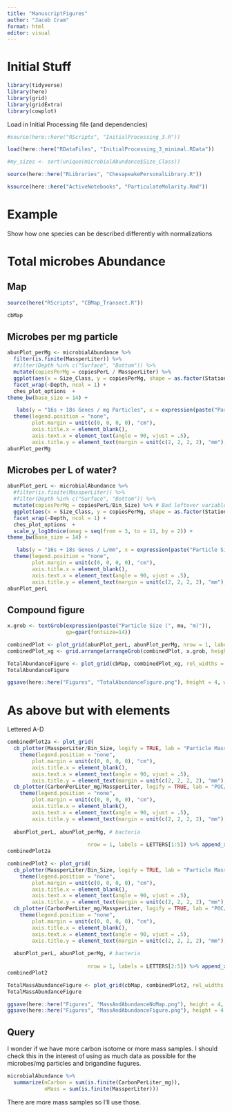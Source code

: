 ```yaml
---
title: "ManuscriptFigures"
author: "Jacob Cram"
format: html
editor: visual
---
```


# Initial Stuff

```r
library(tidyverse)
library(here)
library(grid)
library(gridExtra)
library(cowplot)
```

Load in Initial Processing file (and dependencies)

```r
#source(here::here("RScripts", "InitialProcessing_3.R"))

load(here::here("RDataFiles", "InitialProcessing_3_minimal.RData"))

#my_sizes <- sort(unique(microbialAbundance$Size_Class))

source(here::here("RLibraries", "ChesapeakePersonalLibrary.R"))

ksource(here::here("ActiveNotebooks", "ParticulateMolarity.Rmd"))
```

# Example

Show how one species can be described differently with normalizations

# Total microbes Abundance

## Map

```r
source(here("RScripts", "CBMap_Transect.R"))
```

```r
cbMap
```

## Microbes per mg particle

```r
abunPlot_perMg <- microbialAbundance %>% 
  filter(is.finite(MassperLiter)) %>%
  #filter(Depth %in% c("Surface", "Bottom")) %>%
  mutate(copiesPerMg = copiesPerL / MassperLiter) %>%
  ggplot(aes(x = Size_Class, y = copiesPerMg, shape = as.factor(Station), fill = as.factor(Station))) +
  facet_wrap(~Depth, ncol = 1) +
  ches_plot_options  +
theme_bw(base_size = 14) +

   labs(y = "16s + 18s Genes / mg Particles", x = expression(paste("Particle Size (", mu, "m)")))+
  theme(legend.position = "none",
        plot.margin = unit(c(0, 0, 0, 0), "cm"),
        axis.title.x = element_blank(),
        axis.text.x = element_text(angle = 90, vjust = .5),
        axis.title.y = element_text(margin = unit(c(2, 2, 2, 2), "mm"), vjust = 0))
abunPlot_perMg
```

## Microbes per L of water?

```r
abunPlot_perL <- microbialAbundance %>% 
  #filter(is.finite(MassperLiter)) %>%
  #filter(Depth %in% c("Surface", "Bottom")) %>%
  mutate(copiesPerMg = copiesPerL/Bin_Size) %>% # Bad leftover variable name
  ggplot(aes(x = Size_Class, y = copiesPerMg, shape = as.factor(Station), fill = as.factor(Station))) +
  facet_wrap(~Depth, ncol = 1) +
  ches_plot_options  +
  scale_y_log10nice(omag = seq(from = 3, to = 11, by = 2)) +
theme_bw(base_size = 14) +

   labs(y = "16s + 18s Genes / L/mm", x = expression(paste("Particle Size (", mu, "m)")))+
  theme(legend.position = "none",
        plot.margin = unit(c(0, 0, 0, 0), "cm"),
        axis.title.x = element_blank(),
        axis.text.x = element_text(angle = 90, vjust = .5),
        axis.title.y = element_text(margin = unit(c(2, 2, 2, 2), "mm"), vjust = 0))
abunPlot_perL
```

## Compound figure

```r
x.grob <- textGrob(expression(paste("Particle Size (", mu, "m)")), 
                   gp=gpar(fontsize=14))

combinedPlot <- plot_grid(abunPlot_perL, abunPlot_perMg, nrow = 1, labels = c("B", "C"))
combinedPlot_xg <- grid.arrange(arrangeGrob(combinedPlot, x.grob, heights = c(10, 1)))
```

```r
TotalAbundanceFigure <- plot_grid(cbMap, combinedPlot_xg, rel_widths = c(1,2.5), labels = c("A", ""))
TotalAbundanceFigure
```

```r
ggsave(here::here("Figures", "TotalAbundanceFigure.png"), height = 4, width = 6)
```

# As above but with elements

Lettered A-D

```r
combinedPlot2a <- plot_grid(
  cb_plotter(MassperLiter/Bin_Size, logify = TRUE, lab = "Particle Mass (mg/L/mm)") +
    theme(legend.position = "none",
        plot.margin = unit(c(0, 0, 0, 0), "cm"),
        axis.title.x = element_blank(),
        axis.text.x = element_text(angle = 90, vjust = .5),
        axis.title.y = element_text(margin = unit(c(2, 2, 2, 2), "mm"), vjust = 0)), # total particle mass
  cb_plotter(CarbonPerLiter_mg/MassperLiter, logify = TRUE, lab = "POC/Mass") + scale_y_log10() +
    theme(legend.position = "none",
        plot.margin = unit(c(0, 0, 0, 0), "cm"),
        axis.title.x = element_blank(),
        axis.text.x = element_text(angle = 90, vjust = .5),
        axis.title.y = element_text(margin = unit(c(2, 2, 2, 2), "mm"), vjust = 0)), # mg carbon per mg particle (unitless)
  
  abunPlot_perL, abunPlot_perMg, # bacteria
                          
                          nrow = 1, labels = LETTERS[1:5]) %>% append_xg()
combinedPlot2a
```

```r
combinedPlot2 <- plot_grid(
  cb_plotter(MassperLiter/Bin_Size, logify = TRUE, lab = "Particle Mass (mg/L/mm)") +
    theme(legend.position = "none",
        plot.margin = unit(c(0, 0, 0, 0), "cm"),
        axis.title.x = element_blank(),
        axis.text.x = element_text(angle = 90, vjust = .5),
        axis.title.y = element_text(margin = unit(c(2, 2, 2, 2), "mm"), vjust = 0)), # total particle mass
  cb_plotter(CarbonPerLiter_mg/MassperLiter, logify = TRUE, lab = "POC/Mass") + scale_y_log10() +
    theme(legend.position = "none",
        plot.margin = unit(c(0, 0, 0, 0), "cm"),
        axis.title.x = element_blank(),
        axis.text.x = element_text(angle = 90, vjust = .5),
        axis.title.y = element_text(margin = unit(c(2, 2, 2, 2), "mm"), vjust = 0)), # mg carbon per mg particle (unitless)
  
  abunPlot_perL, abunPlot_perMg, # bacteria
                          
                          nrow = 1, labels = LETTERS[2:5]) %>% append_xg()
combinedPlot2
```

```r
TotalMassAbundanceFigure <- plot_grid(cbMap, combinedPlot2, rel_widths = c(2.5,10), labels = c("A", ""))
TotalMassAbundanceFigure

```

```r
ggsave(here::here("Figures", "MassAndAbundanceNoMap.png"), height = 4, width = 8 ,plot = combinedPlot2)
ggsave(here::here("Figures", "MassAndAbundanceFigure.png"), height = 4, width = 10 ,plot = TotalMassAbundanceFigure)
```

## 

## Query

I wonder if we have more carbon isotome or more mass samples. I should check this in the interest of using as much data as possible for the microbes/mg particles and brigandine fugures.

```r
microbialAbundance %>%
  summarize(nCarbon = sum(is.finite(CarbonPerLiter_mg)),
            nMass = sum(is.finite(MassperLiter)))
```

There are more mass samples so I'll use those.
